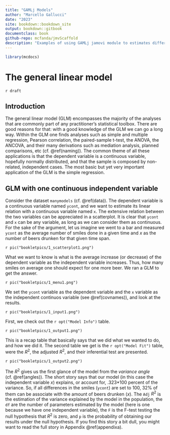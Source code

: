 ```yaml
--- 
title: "GAMLj Models"
author: "Marcello Gallucci"
date: "2023"
site: bookdown::bookdown_site
output: bookdown::gitbook
documentclass: book
github-repo: mcfanda/jmvScaffold
description: "Examples of using GAMLj jamovi module to estimates different types of linear models"
---
```




```r
library(mcdocs)

```

# The general linear model {#model1}

`r draft`

## Introduction


The general linear model (GLM) encompasses the majority of the analyses that are commonly part of any practitioner's statistical toolbox. There are good reasons for that: with a good knowledge of the GLM we can go a long way. Within the GLM one finds analyses such as simple and multiple regression, Pearson correlation, the paired-sample t-test, the ANOVA, the ANCOVA, and their many derivations such as mediation analysis, planned comparisons, etc (cf. \@ref(naming)). The common theme of all these applications is that the dependent variable is a continuous variable, hopefully normally distributed, and that the sample is composed by non-related, independent cases. The most basic but yet very important application of the GLM is the simple regression.

## GLM with one continuous independent variable

Consider the dataset `manymodels` (cf. \@ref(data)). The dependent variable is a continuous variable named `ycont`, and we want to estimate its linear relation with a continuous variable named `x`. The extensive relation between the two variables can be appreciated in a scatterplot. It is clear that `ycont` and `x` can be any variable, as long as we can consider them as continuous. For the sake of the argument, let us imagine we went to a bar and measured `ycont` as the average number of smiles done in a given time and $x$ as the number of beers drunken for that given time span.

`r pic("bookletpics/1_scatterplot1.png")`

What we want to know is what is the average increase (or decrease) of the dependent variable as the independent variable increases. Thus, how many smiles on average one should expect for one more beer. We ran a GLM to get the answer.

`r pic("bookletpics/1_menu1.png")`

We set the `ycont` variable as the dependent variable and the `x` variable as the independent continuos variable (see \@ref(covnames)), and look at the results.

`r pic("bookletpics/1_input1.png")`

First, we check out the `r opt("Model Info")` table.

`r pic("bookletpics/1_output1.png")`

This is a recap table that basically says that we did what we wanted to do, and how we did it. The second table we get is the `r opt("Model Fit")` table, were the $R^2$, the adjusted $R^2$, and their inferential test are presented.

`r pic("bookletpics/1_output2.png")`

The $R^2$ gives us the first glance of the model from the _variance angle_ (cf. \@ref(angles)). The short story says that our model (in this case the independent variable $x$) explains, or account for, .323*100 percent of the variance. So, if all differences in the smiles (`ycont`) are set to 100, 32% of them can be associate with the amount of beers drunken ($x$).  The `Adj` $R^2$ is the estimation of the variance explained by the model in the population, the `df` are the number of parameters estimated by the model (here is one because we have one independent variable), the `F` is the F-test testing the null hypothesis that $R^2$ is zero, and `p` is the probability of obtaining our results under the null hypothesis. If you find this story a bit dull, you might want to read the full story in Appendix \@ref(appendixa).




